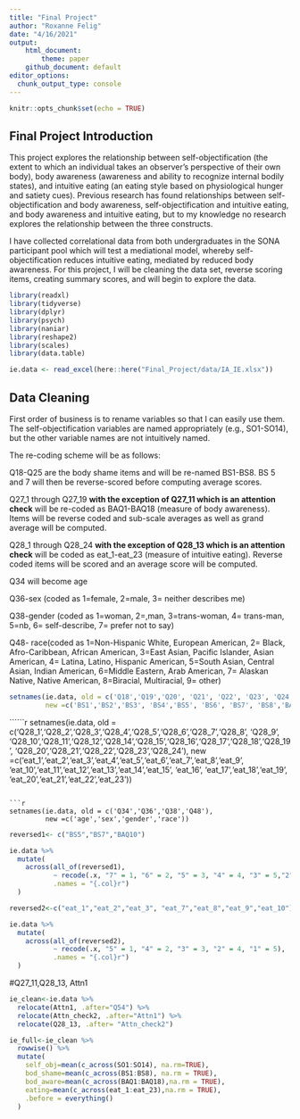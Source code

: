 ```yaml
---
title: "Final Project"
author: "Roxanne Felig"
date: "4/16/2021"
output:
    html_document:
        theme: paper
    github_document: default
editor_options: 
  chunk_output_type: console
---
```


```r
knitr::opts_chunk$set(echo = TRUE)
```

## Final Project Introduction
This project explores the relationship between self-objectification (the extent to which an individual takes an observer's perspective of their own body), body awareness (awareness and ability to recognize internal bodily states), and intuitive eating (an eating style based on physiological hunger and satiety cues). Previous research has found relationships between self-objectification and body awareness, self-objectification and intuitive eating, and body awareness and intuitive eating, but to my knowledge no research explores the relationship between the three constructs. 

I have collected correlational data from both undergraduates in the SONA participant pool which will test a mediational model, whereby self-objectification reduces intuitive eating, mediated by reduced body awareness. For this project, I will be cleaning the data set, reverse scoring items, creating summary scores, and will begin to explore the data.


```r
library(readxl)
library(tidyverse)
library(dplyr)
library(psych)
library(naniar)
library(reshape2)
library(scales)
library(data.table)
```

``` r
ie.data <- read_excel(here::here("Final_Project/data/IA_IE.xlsx"))
```

## Data Cleaning

First order of business is to rename variables so that I can easily use them. The self-objectification variables are named appropriately (e.g., SO1-SO14), but the other variable names are not intuitively named. 

The re-coding scheme will be as follows:

Q18-Q25 are the body shame items and will be re-named BS1-BS8. BS 5 and 7 will then be reverse-scored before computing average scores. 

Q27_1 through Q27_19 **with the exception of Q27_11 which is an attention check** will be re-coded as BAQ1-BAQ18 (measure of body awareness). Items will be reverse coded and sub-scale averages as well as grand average will be computed. 

Q28_1 through Q28_24 **with the exception of Q28_13 which is an attention check** will be coded as eat_1-eat_23 (measure of intuitive eating). Reverse coded items will be scored and an average score will be computed. 

Q34 will become age

Q36-sex (coded as 1=female, 2=male, 3= neither describes me)

Q38-gender (coded as 1=woman, 2=,man, 3=trans-woman, 4= trans-man, 5=nb, 6= self-describe, 7= prefer not to say)

Q48- race(coded as 1=Non-Hispanic White, European American, 2= Black, Afro-Caribbean, African American, 3=East Asian, Pacific Islander, Asian American, 4= Latina, Latino, Hispanic American, 5=South Asian, Central Asian, Indian American, 6=Middle Eastern, Arab American, 7= Alaskan Native, Native American, 8=Biracial, Multiracial, 9= other)

```r
setnames(ie.data, old = c('Q18','Q19','Q20', 'Q21', 'Q22', 'Q23', 'Q24', 'Q25', 'Q27_1','Q27_2','Q27_3', 'Q27_4', 'Q27_5', 'Q27_6','Q27_7', 'Q27_8', 'Q27_9', 'Q27_10', 'Q27_11', 'Q27_12','Q27_13', 'Q27_14', 'Q27_15', 'Q27_16', 'Q27_17', 'Q27_18', 'Q27_19'), 
         new =c('BS1','BS2','BS3', 'BS4','BS5', 'BS6', 'BS7', 'BS8','BAQ1','BAQ2','BAQ3', 'BAQ4','BAQ5', 'BAQ6', 'BAQ7', 'BAQ8', 'BAQ9','BAQ10', 'Attn_check2', 'BAQ11', 'BAQ12', 'BAQ13', 'BAQ14', 'BAQ15','BAQ16', 'BAQ17', 'BAQ18'))
```

``````r
setnames(ie.data, old = c('Q28_1','Q28_2','Q28_3','Q28_4','Q28_5','Q28_6','Q28_7','Q28_8',
'Q28_9', 'Q28_10','Q28_11','Q28_12','Q28_14','Q28_15','Q28_16','Q28_17','Q28_18','Q28_19',
'Q28_20','Q28_21','Q28_22','Q28_23','Q28_24'), 
         new =c('eat_1','eat_2','eat_3','eat_4','eat_5','eat_6','eat_7','eat_8','eat_9',
'eat_10','eat_11','eat_12','eat_13','eat_14','eat_15', 'eat_16', 'eat_17','eat_18','eat_19',
'eat_20','eat_21','eat_22','eat_23'))

```

```r
setnames(ie.data, old = c('Q34','Q36','Q38','Q48'),
         new =c('age','sex','gender','race'))

```


```r
reversed1<- c("BS5","BS7","BAQ10")

ie.data %>%
  mutate(
    across(all_of(reversed1),
           ~ recode(.x, "7" = 1, "6" = 2, "5" = 3, "4" = 4, "3" = 5,"2"= 6, "1" = 7),
           .names = "{.col}r")
  )

reversed2<-c("eat_1","eat_2","eat_3", "eat_7","eat_8","eat_9","eat_10")

ie.data %>%
  mutate(
    across(all_of(reversed2),
           ~ recode(.x, "5" = 1, "4" = 2, "3" = 3, "2" = 4, "1" = 5),
           .names = "{.col}r")
  )
```

#Q27_11,Q28_13, Attn1
```r
ie_clean<-ie.data %>% 
  relocate(Attn1, .after="Q54") %>% 
  relocate(Attn_check2, .after="Attn1") %>% 
  relocate(Q28_13, .after= "Attn_check2")
```


```r
ie_full<-ie_clean %>%
  rowwise() %>% 
  mutate(
    self_obj=mean(c_across(SO1:SO14), na.rm=TRUE),
    bod_shame=mean(c_across(BS1:BS8), na.rm = TRUE),
    bod_aware=mean(c_across(BAQ1:BAQ18),na.rm = TRUE),
    eating=mean(c_across(eat_1:eat_23),na.rm = TRUE),
    .before = everything()
  )

```

```r



```